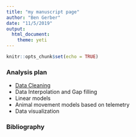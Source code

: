 ```yaml
---
title: "my manuscript page"
author: "Ben Gerber"
date: "11/5/2019"
output: 
  html_document:
    theme: yeti
---
```


```r
knitr::opts_chunk$set(echo = TRUE)
```

### Analysis plan

- [Data Cleaning](data-cleaning.html)
- Data Interpolation and Gap filling
- Linear models
- Animal movement models based on telemetry
- Data visualization

### Bibliography